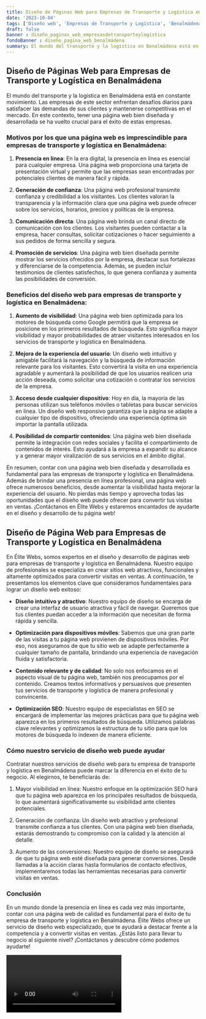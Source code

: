 ```yaml
---
title: Diseño de Páginas Web para Empresas de Transporte y Logística en Benalmádena
date: '2023-10-04'
tags: ['Diseño web', 'Empresas de Transporte y Logística', 'Benalmádena']
draft: false
banner : diseño_paginas_web_empresasdetransporteylogística
fondoBanner : diseño_pagina_web_benalmádena
summary: El mundo del transporte y la logística en Benalmádena está en constante movimiento. Las empresas de este sector enfrentan desafíos diarios para satisfacer las demandas de sus clientes y mantenerse competitivas en el mercado. En este contexto, tener una página web bien diseñada y desarrollada se ha vuelto crucial para el éxito de estas empresas.
---
```


## Diseño de Páginas Web para Empresas de Transporte y Logística en Benalmádena

El mundo del transporte y la logística en Benalmádena está en constante movimiento. Las empresas de este sector enfrentan desafíos diarios para satisfacer las demandas de sus clientes y mantenerse competitivas en el mercado. En este contexto, tener una página web bien diseñada y desarrollada se ha vuelto crucial para el éxito de estas empresas.

### Motivos por los que una página web es imprescindible para empresas de transporte y logística en Benalmádena:

1. **Presencia en línea**: En la era digital, la presencia en línea es esencial para cualquier empresa. Una página web proporciona una tarjeta de presentación virtual y permite que las empresas sean encontradas por potenciales clientes de manera fácil y rápida.

2. **Generación de confianza**: Una página web profesional transmite confianza y credibilidad a los visitantes. Los clientes valoran la transparencia y la información clara que una página web puede ofrecer sobre los servicios, horarios, precios y políticas de la empresa.

3. **Comunicación directa**: Una página web brinda un canal directo de comunicación con los clientes. Los visitantes pueden contactar a la empresa, hacer consultas, solicitar cotizaciones o hacer seguimiento a sus pedidos de forma sencilla y segura.

4. **Promoción de servicios**: Una página web bien diseñada permite mostrar los servicios ofrecidos por la empresa, destacar sus fortalezas y diferenciarse de la competencia. Además, se pueden incluir testimonios de clientes satisfechos, lo que genera confianza y aumenta las posibilidades de conversión.

### Beneficios del diseño web para empresas de transporte y logística en Benalmádena:

1. **Aumento de visibilidad**: Una página web bien optimizada para los motores de búsqueda como Google permitirá que la empresa se posicione en los primeros resultados de búsqueda. Esto significa mayor visibilidad y mayor probabilidades de atraer visitantes interesados en los servicios de transporte y logística en Benalmádena.

2. **Mejora de la experiencia del usuario**: Un diseño web intuitivo y amigable facilitará la navegación y la búsqueda de información relevante para los visitantes. Esto convertirá la visita en una experiencia agradable y aumentará la posibilidad de que los usuarios realicen una acción deseada, como solicitar una cotización o contratar los servicios de la empresa.

3. **Acceso desde cualquier dispositivo**: Hoy en día, la mayoría de las personas utilizan sus teléfonos móviles o tabletas para buscar servicios en línea. Un diseño web responsivo garantiza que la página se adapte a cualquier tipo de dispositivo, ofreciendo una experiencia óptima sin importar la pantalla utilizada.

4. **Posibilidad de compartir contenidos**: Una página web bien diseñada permite la integración con redes sociales y facilita el compartimiento de contenidos de interés. Esto ayudará a la empresa a expandir su alcance y a generar mayor viralización de sus servicios en el ámbito digital.

En resumen, contar con una página web bien diseñada y desarrollada es fundamental para las empresas de transporte y logística en Benalmádena. Además de brindar una presencia en línea profesional, una página web ofrece numerosos beneficios, desde aumentar la visibilidad hasta mejorar la experiencia del usuario. No pierdas más tiempo y aprovecha todas las oportunidades que el diseño web puede ofrecer para convertir tus visitas en ventas. ¡Contáctanos en Élite Webs y estaremos encantados de ayudarte en el diseño y desarrollo de tu página web!

<GifSeo />

<Cta />

## Diseño de Página Web para Empresas de Transporte y Logística en Benalmádena

En Élite Webs, somos expertos en el diseño y desarrollo de páginas web para empresas de transporte y logística en Benalmádena. Nuestro equipo de profesionales se especializa en crear sitios web atractivos, funcionales y altamente optimizados para convertir visitas en ventas. A continuación, te presentamos los elementos clave que consideramos fundamentales para lograr un diseño web exitoso:

- **Diseño intuitivo y atractivo**: Nuestro equipo de diseño se encarga de crear una interfaz de usuario atractiva y fácil de navegar. Queremos que tus clientes puedan acceder a la información que necesitan de forma rápida y sencilla.

- **Optimización para dispositivos móviles**: Sabemos que una gran parte de las visitas a tu página web provienen de dispositivos móviles. Por eso, nos aseguramos de que tu sitio web se adapte perfectamente a cualquier tamaño de pantalla, brindando una experiencia de navegación fluida y satisfactoria.

- **Contenido relevante y de calidad**: No solo nos enfocamos en el aspecto visual de tu página web, también nos preocupamos por el contenido. Creamos textos informativos y persuasivos que presenten tus servicios de transporte y logística de manera profesional y convincente.

- **Optimización SEO**: Nuestro equipo de especialistas en SEO se encargará de implementar las mejores prácticas para que tu página web aparezca en los primeros resultados de búsqueda. Utilizamos palabras clave relevantes y optimizamos la estructura de tu sitio para que los motores de búsqueda lo indexen de manera eficiente.

### Cómo nuestro servicio de diseño web puede ayudar

Contratar nuestros servicios de diseño web para tu empresa de transporte y logística en Benalmádena puede marcar la diferencia en el éxito de tu negocio. Al elegirnos, te beneficiarás de:

1. Mayor visibilidad en línea: Nuestro enfoque en la optimización SEO hará que tu página web aparezca en los principales resultados de búsqueda, lo que aumentará significativamente su visibilidad ante clientes potenciales.

2. Generación de confianza: Un diseño web atractivo y profesional transmite confianza a tus clientes. Con una página web bien diseñada, estarás demostrando tu compromiso con la calidad y la atención al detalle.

3. Aumento de las conversiones: Nuestro equipo de diseño se asegurará de que tu página web esté diseñada para generar conversiones. Desde llamadas a la acción claras hasta formularios de contacto efectivos, implementaremos todas las herramientas necesarias para convertir visitas en ventas.

### Conclusión

En un mundo donde la presencia en línea es cada vez más importante, contar con una página web de calidad es fundamental para el éxito de tu empresa de transporte y logística en Benalmádena. Élite Webs ofrece un servicio de diseño web especializado, que te ayudará a destacar frente a la competencia y a convertir visitas en ventas. ¿Estás listo para llevar tu negocio al siguiente nivel? ¡Contáctanos y descubre cómo podemos ayudarte!

<Video />

<CtaBot job='Empresas de Transporte y Logística' city='Benalmádena'/>

<Gmaps query='Benalmádena+españa+maps' />
